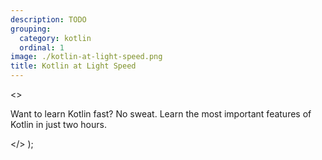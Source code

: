 ```yaml
---
description: TODO
grouping:
  category: kotlin
  ordinal: 1
image: ./kotlin-at-light-speed.png
title: Kotlin at Light Speed
---
```


  <>
    <p>
      Want to learn Kotlin fast? No sweat. Learn the most important features of
      Kotlin in just two hours.
    </p>
  </>
);
